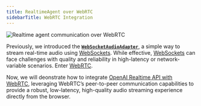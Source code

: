 ```yaml
---
title: RealtimeAgent over WebRTC
sidebarTitle: WebRTC Integration
---
```


![Realtime agent communication over WebRTC](/snippets/advanced-concepts/realtime-agent/img/webrtc_communication_diagram.png)

Previously, we introduced the [**`WebSocketAudioAdapter`**](/docs/api-reference/autogen/agentchat/realtime/experimental/WebSocketAudioAdapter#websocketaudioadapter), a simple way to stream real-time audio using [WebSockets](https://fastapi.tiangolo.com/advanced/websockets/). While effective, [WebSockets](https://fastapi.tiangolo.com/advanced/websockets/) can face challenges with quality and reliability in high-latency or network-variable scenarios. Enter [WebRTC](https://webrtc.org/).

Now, we will deonstrate how to integrate [OpenAI Realtime API with WebRTC](https://platform.openai.com/docs/guides/realtime-webrtc), leveraging WebRTC’s peer-to-peer communication capabilities to provide a robust, low-latency, high-quality audio streaming experience directly from the browser.


<RealtimeAgent/>
